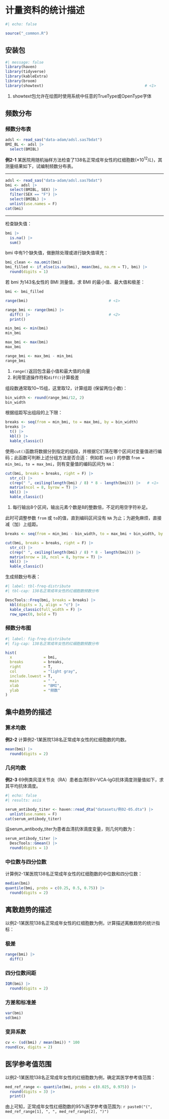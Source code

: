 # 计量资料的统计描述

```r
#| echo: false

source("_common.R")
```

## 安装包

```r
#| message: false
library(haven)
library(tidyverse)
library(kableExtra)
library(broom)
library(showtext)                                             # <1>
```

1.  showtext包允许在绘图时使用系统中任意的TrueType或OpenType字体

## 频数分布

### 频数分布表

```r
adsl <- read_sas("data-adam/adsl.sas7bdat")
BMI_BL <- adsl |> 
  select(BMIBL)
```

**例2-1** 某医院用随机抽样方法检查了138名正常成年女性的红细胞数($\times10^{12}/L$)，其测量结果如下，试编制频数分布表。

------------------------------------------------------------------------

```r
adsl <- read_sas("data-adam/adsl.sas7bdat")
bmi <- adsl |> 
  select(BMIBL, SEX) |> 
  filter(SEX == "F") |> 
  select(BMIBL) |> 
  unlist(use.names = F)
cat(bmi) 
```

------------------------------------------------------------------------

检查缺失值：

```r
bmi |> 
  is.na() |> 
  sum()
```

bmi 中有1个缺失值，做删除处理或进行缺失值填充：

```r
bmi_clean <- na.omit(bmi)
bmi_filled <- if_else(is.na(bmi), mean(bmi, na.rm = T), bmi) |> 
  round(digits = 1)
```

若 bmi 为143名女性的 BMI 测量值，求 BMI 的最小值、最大值和极差：

```r
bmi <- bmi_filled

range(bmi)                                    # <1>

range_bmi <- range(bmi) |>                               
  diff() |>                                   # <2>
  print()

min_bmi <- min(bmi)
min_bmi

max_bmi <- max(bmi)
max_bmi 

range_bmi <- max_bmi - min_bmi
range_bmi
```

1.  `range()`返回包含最小值和最大值的向量
2.  利用管道操作符和`diff()`计算极差

组段数通常取10\~15组，这里取12，计算组距 (保留两位小数)：

```r
bin_width <- round(range_bmi/12, 2)
bin_width
```

根据组距写出组段的上下限：

```r
breaks <- seq(from = min_bmi, to = max_bmi, by = bin_width)
breaks |> 
  t() |> 
  kbl() |> 
  kable_classic()
```

使用`cut()`函数将数据分到指定的组段，并根据它们落在哪个区间对变量值进行编码；此函数可判断上述分组方法是否合适： 例如若 `seq()` 的参数 f`rom = min_bmi`，`to = max_bmi`，则有变量值的编码区间为 `NA`：

```r
cut(bmi, breaks = breaks, right = F) |> 
  str_c() |> 
  c(rep(" ", ceiling(length(bmi) / 8) * 8 - length(bmi))) |>   # <1>
  matrix(ncol = 8, byrow = T) |> 
  kbl() |> 
  kable_classic()
```

1.  每行输出8个区间，输出元素个数是8的整数倍，不足的用空字符补足。

此时可调整参数 `from` 或 `to`的值，直到编码区间没有 `NA` 为止；为避免麻烦，直接减（加）上组距。

```r
breaks <- seq(from = min_bmi - bin_width, to = max_bmi + bin_width, by = bin_width)

cut(bmi, breaks = breaks, right = F) |> 
  str_c() |> 
  c(rep(" ", ceiling(length(bmi) / 8) * 8 - length(bmi))) |>
  matrix(nrow = 18, ncol = 8, byrow = T) |> 
  kbl() |> 
  kable_classic()
```

生成频数分布表：

```r
#| label: tbl-freq-distribute
#| tbl-cap: 138名正常成年女性的红细胞数频数分布

DescTools::Freq(bmi, breaks = breaks) |> 
  kbl(digits = 3, align = "c") |>
  kable_classic(full_width = F) |> 
  row_spec(0, bold = T)
```

### 频数分布图

```r
#| label: fig-freq-distribute
#| fig-cap: 138名正常成年女性的红细胞数频数分布

hist(
  x              = bmi, 
  breaks         = breaks, 
  right          = T, 
  col            = "light gray", 
  include.lowest = T,
  main           = " ",
  xlab           = "BMI",
  ylab           = "频数"
)
```

## 集中趋势的描述

### 算术均数

**例2-2** 计算例2-1某医院138名正常成年女性的红细胞数的均数。

```r
mean(bmi) |> 
  round(digits = 2)
```

### 几何均数

**例2-3** 69例类风湿关节炎（RA）患者血清EBV-VCA-lgG抗体滴度测量值如下，求其平均抗体滴度。

```r
#| echo: false
#| results: asis

serum_antibody_titer <- haven::read_dta("datasets/例02-05.dta") |> 
  unlist(use.names = F)
cat(serum_antibody_titer)
```

设serum_antibody_titer为患者血清抗体滴度变量，则几何均数为：

```r
serum_antibody_titer |> 
  DescTools::Gmean() |> 
  round(digits = 1)
```

### 中位数与四分位数

计算例2-1某医院138名正常成年女性的红细胞数的中位数和四分位数：

```r
median(bmi)
quantile(bmi, probs = c(0.25, 0.5, 0.75)) |> 
  round(digits = 2)
```

## 离散趋势的描述

以例2-1某医院138名正常成年女性的红细胞数为例，计算描述离散趋势的统计指标：

### 极差

```r
range(bmi) |> 
  diff()
```

### 四分位数间距

```r
IQR(bmi) |> 
  round(digits = 2)
```

### 方差和标准差

```r
var(bmi)
sd(bmi)
```

### 变异系数

```r
cv <- (sd(bmi) / mean(bmi)) * 100
round(cv, digits = 2)
```

## 医学参考值范围

以例2-1某医院138名正常成年女性的红细胞数为例，确定其医学参考值范围：

```r
med_ref_range <- quantile(bmi, probs = c(0.025, 0.975)) |> 
  round(digits = 3) |> 
  print()
```

由上可知，正常成年女性红细胞数的95%医学参考值范围为: `r paste0("(", med_ref_range[1], ", ", med_ref_range[2], ")")`
